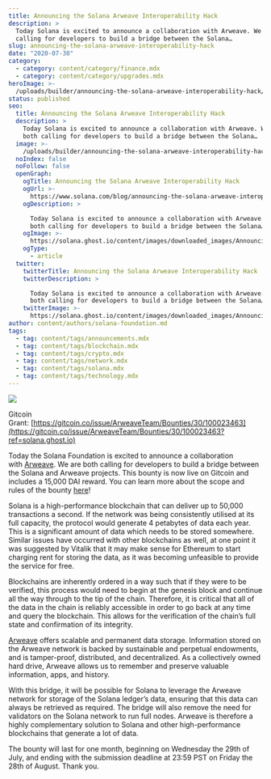 ```yaml
---
title: Announcing the Solana Arweave Interoperability Hack
description: >
  Today Solana is excited to announce a collaboration with Arweave. We are both
  calling for developers to build a bridge between the Solana…
slug: announcing-the-solana-arweave-interoperability-hack
date: "2020-07-30"
category:
  - category: content/category/finance.mdx
  - category: content/category/upgrades.mdx
heroImage: >-
  /uploads/builder/announcing-the-solana-arweave-interoperability-hack/f3df8a2c578f4aae84e28ceab71cfb30.gif
status: published
seo:
  title: Announcing the Solana Arweave Interoperability Hack
  description: >
    Today Solana is excited to announce a collaboration with Arweave. We are
    both calling for developers to build a bridge between the Solana…
  image: >-
    /uploads/builder/announcing-the-solana-arweave-interoperability-hack/f3df8a2c578f4aae84e28ceab71cfb30.gif
  noIndex: false
  noFollow: false
  openGraph:
    ogTitle: Announcing the Solana Arweave Interoperability Hack
    ogUrl: >-
      https://www.solana.com/blog/announcing-the-solana-arweave-interoperability-hack
    ogDescription: >

      Today Solana is excited to announce a collaboration with Arweave. We are
      both calling for developers to build a bridge between the Solana…
    ogImage: >-
      https://solana.ghost.io/content/images/downloaded_images/Announcing-the-Solana-Arweave-Interoperability-Hack/1-tnBPpHyl4zefD0Ulrqmg0g-3.gif
    ogType:
      - article
  twitter:
    twitterTitle: Announcing the Solana Arweave Interoperability Hack
    twitterDescription: >

      Today Solana is excited to announce a collaboration with Arweave. We are
      both calling for developers to build a bridge between the Solana…
    twitterImage: >-
      https://solana.ghost.io/content/images/downloaded_images/Announcing-the-Solana-Arweave-Interoperability-Hack/1-tnBPpHyl4zefD0Ulrqmg0g-3.gif
author: content/authors/solana-foundation.md
tags:
  - tag: content/tags/announcements.mdx
  - tag: content/tags/blockchain.mdx
  - tag: content/tags/crypto.mdx
  - tag: content/tags/network.mdx
  - tag: content/tags/solana.mdx
  - tag: content/tags/technology.mdx
---
```


![](/uploads/builder/announcing-the-solana-arweave-interoperability-hack/image-1.gif)

Gitcoin Grant: [https://gitcoin.co/issue/ArweaveTeam/Bounties/30/100023463](https://gitcoin.co/issue/ArweaveTeam/Bounties/30/100023463?ref=solana.ghost.io)

Today the Solana Foundation is excited to announce a collaboration with [Arweave](https://www.arweave.org/?ref=solana.ghost.io). We are both calling for developers to build a bridge between the Solana and Arweave projects. This bounty is now live on Gitcoin and includes a 15,000 DAI reward. You can learn more about the scope and rules of the bounty [here](https://gitcoin.co/issue/ArweaveTeam/Bounties/30/100023463?ref=solana.ghost.io)!

Solana is a high-performance blockchain that can deliver up to 50,000 transactions a second. If the network was being consistently utilised at its full capacity, the protocol would generate 4 petabytes of data each year. This is a significant amount of data which needs to be stored somewhere. Similar issues have occurred with other blockchains as well, at one point it was suggested by Vitalik that it may make sense for Ethereum to start charging rent for storing the data, as it was becoming unfeasible to provide the service for free.

Blockchains are inherently ordered in a way such that if they were to be verified, this process would need to begin at the genesis block and continue all the way through to the tip of the chain. Therefore, it is critical that all of the data in the chain is reliably accessible in order to go back at any time and query the blockchain. This allows for the verification of the chain’s full state and confirmation of its integrity.

[Arweave](https://www.arweave.org/?ref=solana.ghost.io) offers scalable and permanent data storage. Information stored on the Arweave network is backed by sustainable and perpetual endowments, and is tamper-proof, distributed, and decentralized. As a collectively owned hard drive, Arweave allows us to remember and preserve valuable information, apps, and history.

With this bridge, it will be possible for Solana to leverage the Arweave network for storage of the Solana ledger’s data, ensuring that this data can always be retrieved as required. The bridge will also remove the need for validators on the Solana network to run full nodes. Arweave is therefore a highly complementary solution to Solana and other high-performance blockchains that generate a lot of data.

The bounty will last for one month, beginning on Wednesday the 29th of July, and ending with the submission deadline at 23:59 PST on Friday the 28th of August. Thank you.
